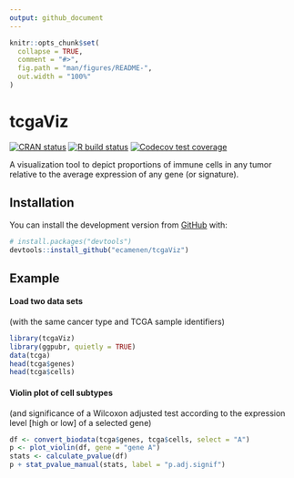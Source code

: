 ```yaml
---
output: github_document
---
```


<!-- README.md is generated from README.Rmd. Please edit that file -->

```r
knitr::opts_chunk$set(
  collapse = TRUE,
  comment = "#>",
  fig.path = "man/figures/README-",
  out.width = "100%"
)
```

# tcgaViz

<!-- badges: start -->
[![CRAN status](https://www.r-pkg.org/badges/version/tcgaViz)](https://CRAN.R-project.org/package=tcgaViz)
[![R build status](https://github.com/ecamenen/tcgaViz/workflows/R-CMD-check/badge.svg)](https://github.com/ecamenen/tcgaViz/actions)
[![Codecov test coverage](https://codecov.io/gh/ecamenen/tcgaViz/branch/develop/graph/badge.svg)](https://codecov.io/gh/ecamenen/tcgaViz?branch=master)
<!-- badges: end -->

A visualization tool to depict proportions of immune cells in any tumor relative to the average expression of any gene (or signature).

## Installation

You can install the development version from [GitHub](https://github.com/) with:

``` r
# install.packages("devtools")
devtools::install_github("ecamenen/tcgaViz")
```
## Example

#### Load two data sets
(with the same cancer type and TCGA sample identifiers)
```r
library(tcgaViz)
library(ggpubr, quietly = TRUE)
data(tcga)
head(tcga$genes)
head(tcga$cells)
```

#### Violin plot of cell subtypes
(and significance of a Wilcoxon adjusted test according to the expression
 level [high or low] of a selected gene)
```r
df <- convert_biodata(tcga$genes, tcga$cells, select = "A")
p <- plot_violin(df, gene = "gene A")
stats <- calculate_pvalue(df)
p + stat_pvalue_manual(stats, label = "p.adj.signif")
```
